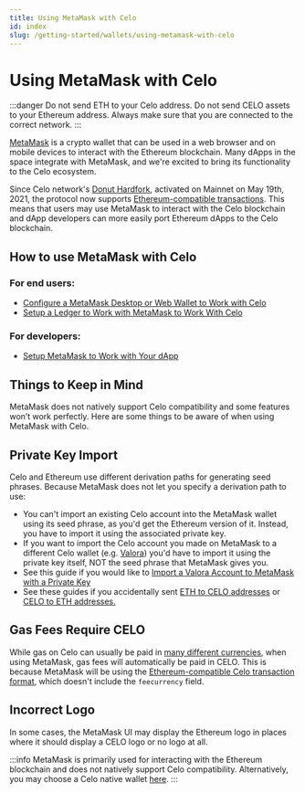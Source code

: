 ```yaml
---
title: Using MetaMask with Celo
id: index
slug: /getting-started/wallets/using-metamask-with-celo
---
```


# Using MetaMask with Celo

:::danger
Do not send ETH to your Celo address. Do not send CELO assets to your Ethereum address. Always make sure that you are connected to the correct network.
:::

[MetaMask](https://metamask.io/) is a crypto wallet that can be used in a web browser and on mobile devices to interact with the Ethereum blockchain. Many dApps in the space integrate with MetaMask, and we're excited to bring its functionality to the Celo ecosystem.

Since Celo network's [Donut Hardfork](https://github.com/celo-org/celo-proposals/blob/master/CIPs/cip-0027.md), activated on Mainnet on May 19th, 2021, the protocol now supports [Ethereum-compatible transactions](https://github.com/celo-org/celo-proposals/blob/master/CIPs/cip-0035.md). This means that users may use MetaMask to interact with the Celo blockchain and dApp developers can more easily port Ethereum dApps to the Celo blockchain.

## **How to use MetaMask with Celo**

### **For end users:**

* [Configure a MetaMask Desktop or Web Wallet to Work with Celo](manual-setup.mdx)
* [Setup a Ledger to Work with MetaMask to Work With Celo](using-a-ledger-with-metamask.md)

### **For developers:**

* [Setup MetaMask to Work with Your dApp](programmatic-setup.mdx)

## **Things to Keep in Mind**

MetaMask does not natively support Celo compatibility and some features won’t work perfectly. Here are some things to be aware of when using MetaMask with Celo.

## **Private Key Import**

Celo and Ethereum use different derivation paths for generating seed phrases. Because MetaMask does not let you specify a derivation path to use:

  * You can't import an existing Celo account into the MetaMask wallet using its seed phrase, as you'd get the Ethereum version of it. Instead, you have to import it using the associated private key.
  * If you want to import the Celo account you made on MetaMask to a different Celo wallet (e.g. [Valora](https://valoraapp.com/)) you'd have to import it using the private key itself, NOT the seed phrase that MetaMask gives you.
  * See this guide if you would like to [Import a Valora Account to MetaMask with a Private Key](metamask-valora-import.md)
  * See these guides if you accidentally sent [ETH to CELO addresses](../../../celo-holder-guide/celo-recovery.md) or [CELO to ETH addresses.](../../..//celo-holder-guide/eth-recovery.md)

## **Gas Fees Require CELO**

While gas on Celo can usually be paid in [many different currencies](../../../celo-codebase/protocol/transactions/erc20-transaction-fees.md), when using MetaMask, gas fees will automatically be paid in CELO. This is because MetaMask will be using the [Ethereum-compatible Celo transaction format](https://github.com/celo-org/celo-proposals/blob/master/CIPs/cip-0035.md), which doesn't include the `feecurrency` field.

## **Incorrect Logo**

In some cases, the MetaMask UI may display the Ethereum logo in places where it should display a CELO logo or no logo at all.

:::info
MetaMask is primarily used for interacting with the Ethereum blockchain and does not natively support Celo compatibility. Alternatively, you may choose a Celo native wallet [here](../index.md).
:::

